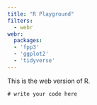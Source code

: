 ```yaml
---
title: "R Playground"
filters:
  - webr
webr:
  packages: 
  - 'fpp3'
  - 'ggplot2'
  - 'tidyverse'
---
```


This is the web version of R. 

```webr-r
# write your code here
```

